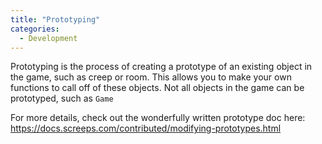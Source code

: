 ```yaml
---
title: "Prototyping"
categories:
  - Development
---
```


Prototyping is the process of creating a prototype of an existing object in the game, such as creep or room. This allows you to make your own functions to call off of these objects. Not all objects in the game can be prototyped, such as `Game`

For more details, check out the wonderfully written prototype doc here: https://docs.screeps.com/contributed/modifying-prototypes.html